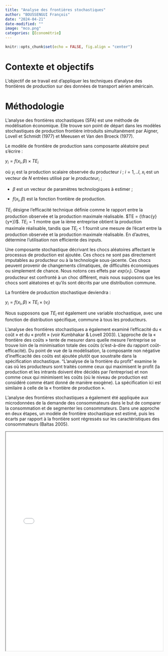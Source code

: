```yaml
---
title: "Analyse des frontières stochastiques"
author: "BOUSSENGUI François"
date: "2024-04-21"
date-modified: ""
image: "mco.png"
categories: [Économétrie]
---
```


```r
knitr::opts_chunk$set(echo = FALSE, fig.align = "center")
```

# Contexte et objectifs

L'objectif de se travail est d'appliquer les techniques d'analyse des frontières de production sur des données de transport aérien américain.

# Méthodologie

L'analyse des frontières stochastiques (SFA) est une méthode de modélisation économique. Elle trouve son point de départ dans les modèles stochastiques de production frontière introduits simultanément par Aigner, Lovell et Schmidt (1977) et Meeusen et Van den Broeck (1977).

Le modèle de frontière de production sans composante aléatoire peut s'écrire :

$y_i = f(x_i, \beta)\times TE_i$

où $y_i$ est la production scalaire observée du producteur $i$ ; $i=1,..I,$ $x_i$ est un vecteur de $N$ entrées utilisé par le $producteur_i$ ;

-   $\beta$ est un vecteur de paramètres technologiques à estimer ;

-   $f(x_i , \beta)$ est la fonction frontière de production.

$TE_i$ désigne l'efficacité technique définie comme le rapport entre la production observée et la production maximale réalisable. $TE = (\frac{y}{y*})$. $TE_i = 1$ montre que la ième entreprise obtient la production maximale réalisable, tandis que $TE_i$ \< 1 fournit une mesure de l'écart entre la production observée et la production maximale réalisable. En d'autres, détermine l'utilisation non efficiente des inputs.

Une composante stochastique décrivant les chocs aléatoires affectant le processus de production est ajoutée. Ces chocs ne sont pas directement imputables au producteur ou à la technologie sous-jacente. Ces chocs peuvent provenir de changements climatiques, de difficultés économiques ou simplement de chance. Nous notons ces effets par $exp(v_i)$. Chaque producteur est confronté à un choc différent, mais nous supposons que les chocs sont aléatoires et qu'ils sont décrits par une distribution commune.

La frontière de production stochastique deviendra :

$y_i = f(x_i, \beta) \times TE_i \times (v_i)$

Nous supposons que $TE_i$ est également une variable stochastique, avec une fonction de distribution spécifique, commune à tous les producteurs.

L'analyse des frontières stochastiques a également examiné l'efficacité du « coût » et du « profit » (voir Kumbhakar & Lovell 2003). L'approche de la « frontière des coûts » tente de mesurer dans quelle mesure l'entreprise se trouve loin de la minimisation totale des coûts (c'est-à-dire du rapport coût-efficacité). Du point de vue de la modélisation, la composante non négative d'inefficacité des coûts est ajoutée plutôt que soustraite dans la spécification stochastique. "L'analyse de la frontière du profit" examine le cas où les producteurs sont traités comme ceux qui maximisent le profit (la production et les intrants doivent être décidés par l'entreprise) et non comme ceux qui minimisent les coûts (où le niveau de production est considéré comme étant donné de manière exogène). La spécification ici est similaire à celle de la « frontière de production ».

L'analyse des frontières stochastiques a également été appliquée aux microdonnées de la demande des consommateurs dans le but de comparer la consommation et de segmenter les consommateurs. Dans une approche en deux étapes, un modèle de frontière stochastique est estimé, puis les écarts par rapport à la frontière sont régressés sur les caractéristiques des consommateurs (Baltas 2005).

<iframe src="Stochastic frontier analysis.html" width="100%" height="700px">

</iframe>
